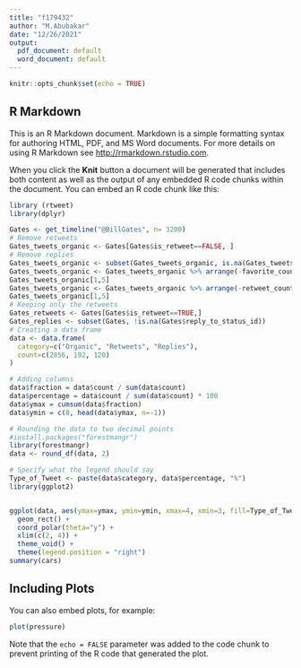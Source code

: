 ```yaml
---
title: "f179432"
author: "M.Abubakar"
date: "12/26/2021"
output:
  pdf_document: default
  word_document: default
---
```


```r
knitr::opts_chunk$set(echo = TRUE)
```

## R Markdown

This is an R Markdown document. Markdown is a simple formatting syntax for authoring HTML, PDF, and MS Word documents. For more details on using R Markdown see <http://rmarkdown.rstudio.com>.

When you click the **Knit** button a document will be generated that includes both content as well as the output of any embedded R code chunks within the document. You can embed an R code chunk like this:

```r

library (rtweet)
library(dplyr)

Gates <- get_timeline("@BillGates", n= 3200)
# Remove retweets
Gates_tweets_organic <- Gates[Gates$is_retweet==FALSE, ] 
# Remove replies
Gates_tweets_organic <- subset(Gates_tweets_organic, is.na(Gates_tweets_organic$reply_to_status_id))
Gates_tweets_organic <- Gates_tweets_organic %>% arrange(-favorite_count)
Gates_tweets_organic[1,5]
Gates_tweets_organic <- Gates_tweets_organic %>% arrange(-retweet_count)
Gates_tweets_organic[1,5]
# Keeping only the retweets
Gates_retweets <- Gates[Gates$is_retweet==TRUE,]
Gates_replies <- subset(Gates, !is.na(Gates$reply_to_status_id))
# Creating a data frame
data <- data.frame(
  category=c("Organic", "Retweets", "Replies"),
  count=c(2856, 192, 120)
)

# Adding columns 
data$fraction = data$count / sum(data$count)
data$percentage = data$count / sum(data$count) * 100
data$ymax = cumsum(data$fraction)
data$ymin = c(0, head(data$ymax, n=-1))

# Rounding the data to two decimal points
#install.packages("forestmangr")
library(forestmangr)
data <- round_df(data, 2)

# Specify what the legend should say
Type_of_Tweet <- paste(data$category, data$percentage, "%")
library(ggplot2)


ggplot(data, aes(ymax=ymax, ymin=ymin, xmax=4, xmin=3, fill=Type_of_Tweet)) +
  geom_rect() +
  coord_polar(theta="y") + 
  xlim(c(2, 4)) +
  theme_void() +
  theme(legend.position = "right")
summary(cars)
```

## Including Plots

You can also embed plots, for example:

```r
plot(pressure)
```

Note that the `echo = FALSE` parameter was added to the code chunk to prevent printing of the R code that generated the plot.

